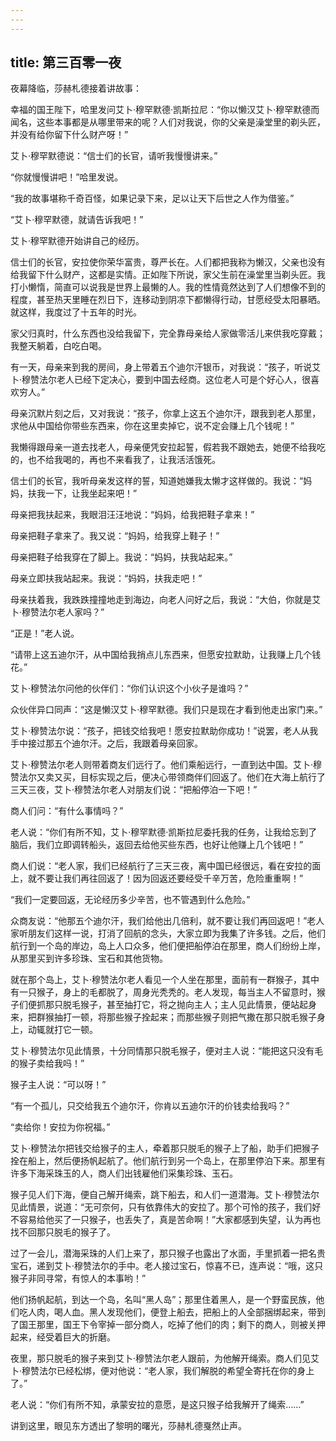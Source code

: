 ```yaml
---
---
---
```

title: 第三百零一夜
---






夜幕降临，莎赫札德接着讲故事：





幸福的国王陛下，哈里发问艾卜·穆罕默德·凯斯拉尼：“你以懒汉艾卜·穆罕默德而闻名，这些本事都是从哪里带来的呢？人们对我说，你的父亲是澡堂里的剃头匠，并没有给你留下什么财产呀！”

艾卜·穆罕默德说：“信士们的长官，请听我慢慢讲来。”

“你就慢慢讲吧！”哈里发说。

“我的故事堪称千奇百怪，如果记录下来，足以让天下后世之人作为借鉴。”

“艾卜·穆罕默德，就请告诉我吧！”





艾卜·穆罕默德开始讲自己的经历。

信士们的长官，安拉使你荣华富贵，尊严长在。人们都把我称为懒汉，父亲也没有给我留下什么财产，这都是实情。正如陛下所说，家父生前在澡堂里当剃头匠。我打小懒惰，简直可以说我是世界上最懒的人。我的性情竟然达到了人们想像不到的程度，甚至热天里睡在烈日下，连移动到阴凉下都懒得行动，甘愿经受太阳暴晒。就这样，我度过了十五年的时光。

家父归真时，什么东西也没给我留下，完全靠母亲给人家做零活儿来供我吃穿戴；我整天躺着，白吃白喝。

有一天，母亲来到我的房间，身上带着五个迪尔汗银币，对我说：“孩子，听说艾卜·穆赞法尔老人已经下定决心，要到中国去经商。这位老人可是个好心人，很喜欢穷人。”

母亲沉默片刻之后，又对我说：“孩子，你拿上这五个迪尔汗，跟我到老人那里，求他从中国给你带些东西来，你在这里卖掉它，说不定会赚上几个钱呢！”

我懒得跟母亲一道去找老人，母亲便凭安拉起誓，假若我不跟她去，她便不给我吃的，也不给我喝的，再也不来看我了，让我活活饿死。

信士们的长官，我听母亲发这样的誓，知道她嫌我太懒才这样做的。我说：“妈妈，扶我一下，让我坐起来吧！”

母亲把我扶起来，我眼泪汪汪地说：“妈妈，给我把鞋子拿来！”

母亲把鞋子拿来了。我又说：“妈妈，给我穿上鞋子！”

母亲把鞋子给我穿在了脚上。我说：“妈妈，扶我站起来。”

母亲立即扶我站起来。我说：“妈妈，扶我走吧！”

母亲扶着我，我跌跌撞撞地走到海边，向老人问好之后，我说：“大伯，你就是艾卜·穆赞法尔老人家吗？”

“正是！”老人说。

“请带上这五迪尔汗，从中国给我捎点儿东西来，但愿安拉默助，让我赚上几个钱花。”

艾卜·穆赞法尔问他的伙伴们：“你们认识这个小伙子是谁吗？”

众伙伴异口同声：“这是懒汉艾卜·穆罕默德。我们只是现在才看到他走出家门来。”

艾卜·穆赞法尔说：“孩子，把钱交给我吧！愿安拉默助你成功！”说罢，老人从我手中接过那五个迪尔汗。之后，我跟着母亲回家。

艾卜·穆赞法尔老人则带着商友们远行了。他们乘船远行，一直到达中国。艾卜·穆赞法尔又卖又买，目标实现之后，便决心带领商伴们回返了。他们在大海上航行了三天三夜，艾卜·穆赞法尔老人对朋友们说：“把船停泊一下吧！”

商人们问：“有什么事情吗？”

老人说：“你们有所不知，艾卜·穆罕默德·凯斯拉尼委托我的任务，让我给忘到了脑后，我们立即调转船头，返回去给他买些东西，也好让他赚上几个钱吧！”

商人们说：“老人家，我们已经航行了三天三夜，离中国已经很远，看在安拉的面上，就不要让我们再往回返了！因为回返还要经受千辛万苦，危险重重啊！”

“我们一定要回返，无论经历多少辛苦，也不管遇到什么危险。”

众商友说：“他那五个迪尔汗，我们给他出几倍利，就不要让我们再回返吧！”老人家听朋友们这样一说，打消了回航的念头，大家立即为我集了许多钱。之后，他们航行到一个岛的岸边，岛上人口众多，他们便把船停泊在那里，商人们纷纷上岸，从那里买到许多珍珠、宝石和其他货物。

就在那个岛上，艾卜·穆赞法尔老人看见一个人坐在那里，面前有一群猴子，其中有一只猴子，身上的毛都脱了，周身光秃秃的。老人发现，每当主人不留意时，猴子们便抓那只脱毛猴子，甚至抽打它，将之抛向主人；主人见此情景，便站起身来，把群猴抽打一顿，将那些猴子拴起来；而那些猴子则把气撒在那只脱毛猴子身上，动辄就打它一顿。

艾卜·穆赞法尔见此情景，十分同情那只脱毛猴子，便对主人说：“能把这只没有毛的猴子卖给我吗！”

猴子主人说：“可以呀！”

“有一个孤儿，只交给我五个迪尔汗，你肯以五迪尔汗的价钱卖给我吗？”

“卖给你！安拉为你祝福。”

艾卜·穆赞法尔把钱交给猴子的主人，牵着那只脱毛的猴子上了船，助手们把猴子拴在船上，然后便扬帆起航了。他们航行到另一个岛上，在那里停泊下来。那里有许多下海采珠玉的人，商人们出钱雇他们采集珍珠、玉石。

猴子见人们下海，便自己解开绳索，跳下船去，和人们一道潜海。艾卜·穆赞法尔见此情景，说道：“无可奈何，只有依靠伟大的安拉了。那个可怜的孩子，我们好不容易给他买了一只猴子，也丢失了，真是苦命啊！”大家都感到失望，认为再也找不回那只脱毛的猴子了。

过了一会儿，潜海采珠的人们上来了，那只猴子也露出了水面，手里抓着一把名贵宝石，递到艾卜·穆赞法尔的手中。老人接过宝石，惊喜不已，连声说：“哦，这只猴子非同寻常，有惊人的本事哟！”

他们扬帆起航，到达一个岛，名叫“黑人岛”；那里住着黑人，是一个野蛮民族，他们吃人肉，喝人血。黑人发现他们，便登上船去，把船上的人全部捆绑起来，带到了国王那里，国王下令宰掉一部分商人，吃掉了他们的肉；剩下的商人，则被关押起来，经受着巨大的折磨。

夜里，那只脱毛的猴子来到艾卜·穆赞法尔老人跟前，为他解开绳索。商人们见艾卜·穆赞法尔已经松绑，便对他说：“老人家，我们解脱的希望全寄托在你的身上了。”

老人说：“你们有所不知，承蒙安拉的意愿，是这只猴子给我解开了绳索……”





讲到这里，眼见东方透出了黎明的曙光，莎赫札德戛然止声。